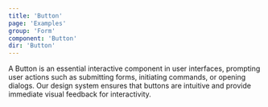 ```yaml
---
title: 'Button'
page: 'Examples'
group: 'Form'
component: 'Button'
dir: 'Button'
---
```


A Button is an essential interactive component in user interfaces, prompting user actions such as submitting forms, initiating commands, or opening dialogs. Our design system ensures that buttons are intuitive and provide immediate visual feedback for interactivity.
